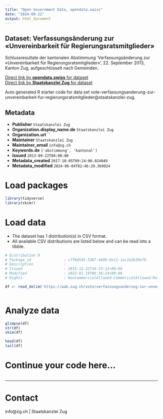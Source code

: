 ```yaml
---
title: "Open Government Data, opendata.swiss"
date: "2024-09-22"
output: html_document
---
```


## Dataset: Verfassungsänderung zur «Unvereinbarkeit für Regierungsratsmitglieder»

Schlussresultate der kantonalen Abstimmung 'Verfassungsänderung zur «Unvereinbarkeit für Regierungsratsmitglieder»', 22. September 2013, Kanton Zug, aufgeschlüsselt nach Gemeinden.

[Direct link by **opendata.swiss** for dataset](https://opendata.swiss/de/dataset/verfassungsanderung-zur-unvereinbarkeit-fur-regierungsratsmitglieder)<br>
[Direct link by **Staatskanzlei Zug** for dataset](https://wab.zug.ch/vote/verfassungsanderung-zur-unvereinbarkeit-fur-regierungsratsmitglieder/data)

Auto generated R starter code for data set vote-verfassungsanderung-zur-unvereinbarkeit-fur-regierungsratsmitglieder@staatskanzlei-zug.

## Metadata

- **Publisher** `Staatskanzlei Zug`
- **Organization.display_name.de** `Staatskanzlei Zug`
- **Organization.url** ``
- **Maintainer** `Staatskanzlei Zug`
- **Maintainer_email** `info@zg.ch`
- **Keywords.de** `['abstimmung', 'kantonal']`
- **Issued** `2013-09-22T00:00:00`
- **Metadata_created** `2017-10-05T09:24:00.024049`
- **Metadata_modified** `2024-06-04T02:46:29.369024`


# Load packages

```r

library(tidyverse)
library(skimr)

```

# Load data

-   The dataset has 1 distribution(s) in CSV format.
-   All available CSV distributions are listed below and can be read into a tibble.

```r

# Distribution 0
# Package_id               : c7f8d545-5387-4409-8e11-1ac2a3b39ef9
# Description              : 
# Issued                   : 2015-12-22T16:33:12+00:00
# Modified                 : 2022-01-19T06:36:24+00:00
# Rights                   : NonCommercialAllowed-CommercialAllowed-ReferenceRequired

df <- read_delim('https://wab.zug.ch/vote/verfassungsanderung-zur-unvereinbarkeit-fur-regierungsratsmitglieder/data-csv')



```

# Analyze data

```r

glimpse(df)
str(df)
skim(df)

head(df)
tail(df)

```

# Continue your code here...

```r

```

------------------------------------------------------------------------

# Contact

info@zg.ch | Staatskanzlei Zug
